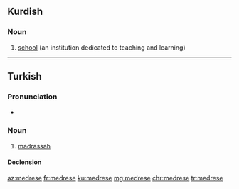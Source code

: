 ==Kurdish==

===Noun===
{{ku-noun|g=f}}

# [[school]] (an institution dedicated to teaching and learning)

{{tbot entry|Kurdish|school|2007|December|ku}}

----

==Turkish==

===Pronunciation===
* {{IPA|[mɛd.ˈɾɛ.sɛ]|lang=tr}}

===Noun===
{{tr-noun|yi|ler}}

# [[madrassah]]

====Declension====
{{tr-noun-v|e|poss=+}}

[[az:medrese]]
[[fr:medrese]]
[[ku:medrese]]
[[mg:medrese]]
[[chr:medrese]]
[[tr:medrese]]